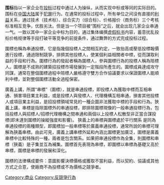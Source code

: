 {{expand|time=2015-06-30T17:59:33+00:00}}
{{unreferenced|time=2015-06-30T17:59:33+00:00}}
'''围标'''指以一家企业在[[招标|投标]]过程中通过人为操纵，从而实现中标或等同的实际目的。围标在[[中国大陆|中国大陆]]属于[[犯罪|犯罪]]行为。在通常的投标过程中，所有单位之间没有直接的[[利益|利益]]关系，通过技术（技术标）、综合实力（综合标）、价格报价（商务标）三个考核标准相互竞争，优胜劣汰。但是当一个项目被“围标”之后，就会出现几家企业串通一气。一致以其中一家企业中标为目的，通过集体编撰[[虛假陳述|虚假标书]]内容，蓄意扰乱投标价格规律等手段打破平等竞争的前提条件，通过舞弊的方式完成投标过程。

圍標也稱為串通投標，它是指幾個投標人之間相互約定，一致抬高或壓低投標報價進行投標，通過限制競爭，排擠其他投標人，使某個利益相關者中標，從而謀取利益的手段和行為。圍標行為的發起者稱為圍標人，參與圍標行為的投標人稱為陪標人。圍標是不成熟的建築招投標市場發展到一定階段所產生的。圍標成員達成攻守同謀，通常在整個圍標過程中陪標人嚴格遵守雙方合作協議要求以保證圍標人能順利中標，並對整個圍標活動全過程保密。

廣義上講，所謂“串標”（圍標），就是串通投標，即投標人為獲取中標而互相串通、損害項目業主利益，或是投標人與發標人、代理機構互相串通，損害其他投標人或項目業主利益，是招投標領域常見的一種企圖非法獲取中標的手段和行為。狹義上講，串標是指除圍標外的串通投標，即排除圍標現像的一般串通投標行為，包括投標人與招標人/招標代理機構之間串通和兩個以上投標人松散型非正當合謀投標(即未達到圍標的操縱強度和影響)。 狹義上的串標與圍標處於平行關系 是同為串通投標的兩種類型，即圍標加一般串標等於廣義串通投標，通常所說的串標可理解為狹義串標。由此可見，廣義上講串標外延和內涵比圍標更加廣泛，圍標是廣義串標中比較特殊的一種，兩者是包含關系。如果把串通投標作為全集，則圍標和串標（狹義）是子集並互為補集。圍標首先表現為串標，即圍標以串標為基礎又高於串標，圍標是串標的發展和深化。

圍標的法律構成要件：意圖影響決標價格或獲取不當利益，而以契約、協議或其他方式之合意，使廠商不為投標或不為價格之競爭者。

[[Category:商业|Category:商业]]
[[Category:反競爭行為|Category:反競爭行為]]